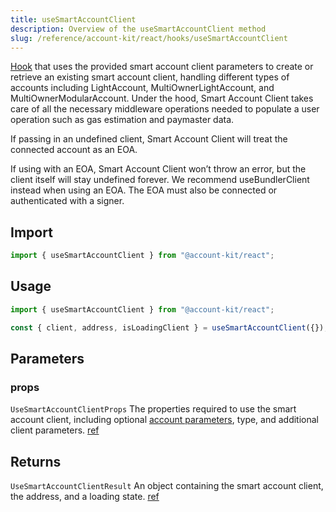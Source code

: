 ```yaml
---
title: useSmartAccountClient
description: Overview of the useSmartAccountClient method
slug: /reference/account-kit/react/hooks/useSmartAccountClient
---
```



[Hook](https://github.com/alchemyplatform/aa-sdk/blob/main/account-kit/react/src/hooks/useSmartAccountClient.ts) that uses the provided smart account client parameters to create or retrieve an existing smart account client, handling different types of accounts including LightAccount, MultiOwnerLightAccount, and MultiOwnerModularAccount.
Under the hood, Smart Account Client takes care of all the necessary middleware operations needed to populate a user operation such as gas estimation and paymaster data.

If passing in an undefined client, Smart Account Client will treat the connected account as an EOA.

If using with an EOA, Smart Account Client won’t throw an error, but the client itself will stay undefined forever. We recommend useBundlerClient instead when using an EOA. The EOA must also be connected or authenticated with a signer.

## Import

```ts
import { useSmartAccountClient } from "@account-kit/react";
```

## Usage

```ts twoslash
import { useSmartAccountClient } from "@account-kit/react";

const { client, address, isLoadingClient } = useSmartAccountClient({});
```

## Parameters

### props

`UseSmartAccountClientProps`
The properties required to use the smart account client, including optional [account parameters](https://github.com/alchemyplatform/aa-sdk/blob/main/account-kit/core/src/actions/createAccount.ts#L23), type, and additional client parameters. [ref](https://github.com/alchemyplatform/aa-sdk/blob/main/account-kit/react/src/hooks/useSmartAccountClient.ts#L19)

## Returns

`UseSmartAccountClientResult`
An object containing the smart account client, the address, and a loading state. [ref](https://github.com/alchemyplatform/aa-sdk/blob/main/account-kit/react/src/hooks/useSmartAccountClient.ts#L24)
